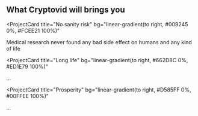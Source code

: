 ## What Cryptovid will brings you

<ProjectCard
  title="No sanity risk"
  bg="linear-gradient(to right, #009245 0%, #FCEE21 100%)"
>
  Medical research never found any bad side effect on humans and any kind of life
</ProjectCard>


<ProjectCard
  title="Long life"
  bg="linear-gradient(to right, #662D8C 0%, #ED1E79 100%)"
>
  ...
</ProjectCard>


<ProjectCard
  title="Prosperity"
  bg="linear-gradient(to right, #D585FF 0%, #00FFEE 100%)"
>
  ...
</ProjectCard>